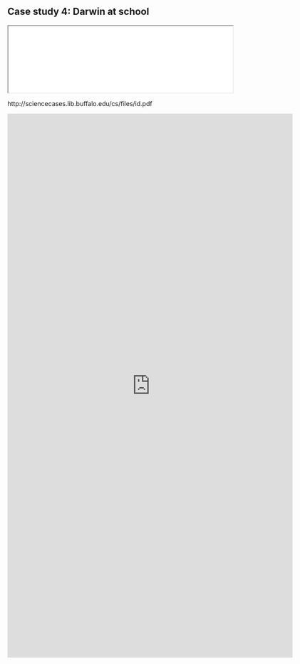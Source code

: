 ## Case study 4: Darwin at school {#case-4}


:::{.case  data-latex=""}
<iframe src="./pdf/4-id.pdf" width="100%"></iframe>
:::

http://sciencecases.lib.buffalo.edu/cs/files/id.pdf

:::{.case data-latex=""}
<iframe src="https://docs.google.com/forms/d/e/1FAIpQLSduzZAwFH3DLHWwru518ZTrUBuaRfgzYFvRNSfBPncmThWeBg/viewform?embedded=true" width="640" height="1223" frameborder="0" marginheight="0" marginwidth="0">Loading…</iframe>
:::